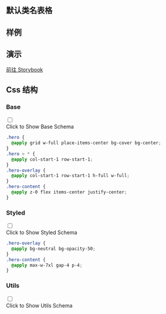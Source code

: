 

## 默认类名表格
  
<CssTable name="hero" />
  
## 样例
  
<Demo></Demo>

## 演示
  
[前往 Storybook](https://story.ui.icebreaker.top/?path=/docs/layout-hero--docs)
  
## Css 结构


### Base

<div className="collapse">
<input type="checkbox" /> 
<div class="collapse-title px-0">
<span class="btn">Click to Show Base Schema</span>
</div>
<div class="collapse-content"> 

```css
.hero {
  @apply grid w-full place-items-center bg-cover bg-center;
}
.hero > * {
  @apply col-start-1 row-start-1;
}
.hero-overlay {
  @apply col-start-1 row-start-1 h-full w-full;
}
.hero-content {
  @apply z-0 flex items-center justify-center;
}

```

</div>
</div>



### Styled

<div className="collapse">
<input type="checkbox" /> 
<div class="collapse-title px-0">
<span class="btn">Click to Show Styled Schema</span>
</div>
<div class="collapse-content"> 

```css
.hero-overlay {
  @apply bg-neutral bg-opacity-50;
}
.hero-content {
  @apply max-w-7xl gap-4 p-4;
}

```

</div>
</div>



### Utils

<div className="collapse">
<input type="checkbox" /> 
<div class="collapse-title px-0">
<span class="btn">Click to Show Utils Schema</span>
</div>
<div class="collapse-content"> 

```css

```

</div>
</div>




